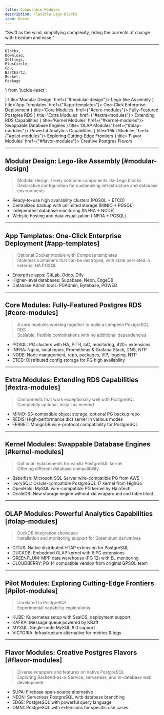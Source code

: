```yaml
---
title: Composable Modules
description: Flexible Lego-Blocks
icon: Boxes
---
```



<Banner variant="rainbow">"Swift as the wind, simplifying complexity, riding the currents of change with freedom and ease!"</Banner>

--------

    Blocks,
    Download,
    Settings,
    PlusCircle,
    Cpu,
    BarChart3,
    Rocket,
    Package
} from 'lucide-react';

<Cards>
    <Card icon={<Blocks className="text-blue-600"/>} title='Modular Design' href={"#modular-design"}>
        Lego-like Assembly
    </Card>
    <Card icon={<Download className="text-green-600"/>} title='App Templates' href={"#app-templates"}>
        One-Click Enterprise Deployment
    </Card>
    <Card icon={<Settings className="text-purple-600"/>} title='Core Modules' href={"#core-modules"}>
        Fully-Featured Postgres RDS
    </Card>
    <Card icon={<PlusCircle className="text-orange-600"/>} title='Extra Modules' href={"#extra-modules"}>
        Extending RDS Capabilities
    </Card>
    <Card icon={<Cpu className="text-cyan-600"/>} title='Kernel Modules' href={"#kernel-modules"}>
        Swappable Database Engines
    </Card>
    <Card icon={<BarChart3 className="text-red-600"/>} title='OLAP Modules' href={"#olap-modules"}>
        Powerful Analytics Capabilities
    </Card>
    <Card icon={<Rocket className="text-violet-600"/>} title='Pilot Modules' href={"#pilot-modules"}>
        Exploring Cutting-Edge Frontiers
    </Card>
    <Card icon={<Package className="text-amber-600"/>} title='Flavor Modules' href={"#flavor-modules"}>
        Creative Postgres Flavors
    </Card>
</Cards>

--------

## Modular Design: Lego-like Assembly [#modular-design]

> Modular design, freely combine components like Lego blocks\
> Declarative configuration for customizing infrastructure and database environments

- Ready-to-use high availability clusters (PGSQL + ETCD)
- Centralized backup with unlimited storage (MINIO + PGSQL)
- Independent database monitoring (INFRA + NODE)
- Website hosting and data visualization (INFRA + PGSQL)

--------

## App Templates: One-Click Enterprise Deployment [#app-templates]

> Optional Docker module with Compose templates\
> Stateless containers that can be destroyed, with state persisted in external HA PGSQL

- Enterprise apps: GitLab, Odoo, Dify
- Higher-level databases: Supabase, Neon, EdgeDB
- Database Admin tools: PGAdmin, Bytebase, PGWEB

--------

## Core Modules: Fully-Featured Postgres RDS [#core-modules]

> 4 core modules working together to build a complete PostgreSQL RDS\
> Scalable, flexible combinations with no additional dependencies

- PGSQL: PG clusters with HA, PITR, IaC, monitoring, 420+ extensions
- INFRA: Nginx, local repos, Prometheus & Grafana Stack, DNS, NTP
- NODE: Node management, repo, packages, VIP, logging, NTP
- ETCD: Distributed config storage for PG high availability

--------

## Extra Modules: Extending RDS Capabilities [#extra-modules]

> Components that work exceptionally well with PostgreSQL\
> Completely optional, install as needed

- MINIO: S3-compatible object storage, optional PG backup repo
- REDIS: High-performance dict server in various modes
- FERRET: MongoDB wire-protocol compatibility for PostgreSQL

--------

## Kernel Modules: Swappable Database Engines [#kernel-modules]

> Optional replacements for vanilla PostgreSQL kernel\
> Offering different database compatibility

- Babelfish: Microsoft SQL Server wire-compatible PG from AWS
- IvorySQL: Oracle-compatible PostgreSQL 17 kernel from HighGo
- OpenHalo: MySQL wire-compatible PG kernel by HaloTech
- OrioleDB: New storage engine without xid wraparound and table bloat

--------

## OLAP Modules: Powerful Analytics Capabilities [#olap-modules]

> DuckDB integration showcase\
> Installation and monitoring support for Greenplum derivatives

- CITUS: Native distributed HTAP extension for PostgreSQL
- DUCKDB: Embedded OLAP kernel with 5 PG extensions
- GREENPLUM: MPP data warehouse (PG 12) with EL monitoring
- CLOUDBERRY: PG 14 compatible version from original GPSQL team

--------

## Pilot Modules: Exploring Cutting-Edge Frontiers [#pilot-modules]

> Unrelated to PostgreSQL\
> Experimental capability explorations

- KUBE: Kubernetes setup with SealOS, deployment support
- KAFKA: Message queue powered by KRaft
- MYSQL: Single-node MySQL 8.0 support
- VICTORIA: Infrastructure alternative for metrics & logs

--------

## Flavor Modules: Creative Postgres Flavors [#flavor-modules]

> Diverse wrappers and features on native PostgreSQL\
> Exploring Backend-as-a-Service, serverless, and in-database web development

- SUPA: Firebase open-source alternative
- NEON: Serverless PostgreSQL with database branching
- EDGE: PostgreSQL with powerful query language
- OMNI: PostgreSQL with extensions for specific use cases